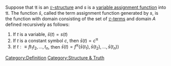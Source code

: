 Suppose that <math>\mathfrak{A}</math> is an [[Structure & Truth/L-Structure|<math>\mathfrak{L}</math>-structure]] and <math>s</math>  is a [[Structure & Truth/Variable Assignment Function|variable assignment function]] into <math>\mathfrak{A}</math>. The function <math>\bar{s}</math>, called the term assignment function generated by <math>s</math>, is the function with domain consisting of the set of [[Language/Term|<math>\mathfrak{L}</math>-terms]] and domain <math>A</math> defined recursively as follows:

# If <math>t</math> is a variable, <math>\bar{s}(t) = s(t)</math> 
# If <math>t</math> is a constant symbol <math>c</math>, then <math>\bar{s}(t) = c^{\mathfrak{A}}</math>
# If <math>t :\equiv ft_1t_2, \ldots, t_n</math>, then <math>\bar{s}(t) = f^{\mathfrak{A}}\left(\bar{s}(t_1), \bar{s}(t_2), \ldots, \bar{s}(t_n)\right)</math>
[[Category:Definition]]
[[Category:Structure & Truth]]